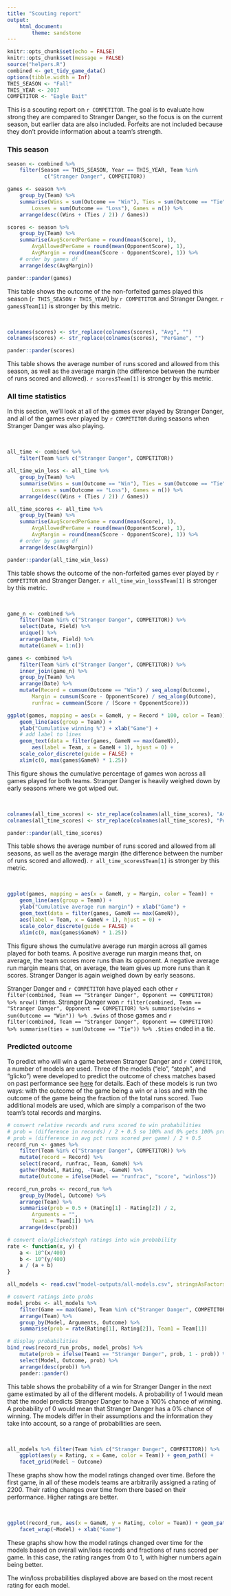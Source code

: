 ```yaml
---
title: "Scouting report"
output: 
    html_document:
        theme: sandstone
---
```


```r
knitr::opts_chunk$set(echo = FALSE)
knitr::opts_chunk$set(message = FALSE)
source("helpers.R")
combined <- get_tidy_game_data()
options(tibble.width = Inf)
THIS_SEASON <- "Fall"
THIS_YEAR <- 2017
COMPETITOR <- "Eagle Bait"
```

This is a scouting report on `r COMPETITOR`. The goal is to evaluate how strong they are compared to Stranger Danger, so the focus is on the current season, but earlier data are also included. Forfeits are not included because they don't provide information about a team's strength.

### This season
```r
season <- combined %>% 
    filter(Season == THIS_SEASON, Year == THIS_YEAR, Team %in%
            c("Stranger Danger", COMPETITOR))

games <- season %>% 
    group_by(Team) %>% 
    summarise(Wins = sum(Outcome == "Win"), Ties = sum(Outcome == "Tie"), 
        Losses = sum(Outcome == "Loss"), Games = n()) %>% 
    arrange(desc((Wins + (Ties / 2)) / Games))

scores <- season %>% 
    group_by(Team) %>% 
    summarise(AvgScoredPerGame = round(mean(Score), 1), 
        AvgAllowedPerGame = round(mean(OpponentScore), 1),
        AvgMargin = round(mean(Score - OpponentScore), 1)) %>% 
    # order by games df
    arrange(desc(AvgMargin))

pander::pander(games)
```

This table shows the outcome of the non-forfeited games played this season (`r THIS_SEASON` `r THIS_YEAR`) by `r COMPETITOR` and Stranger Danger. `r games$Team[1]` is stronger by this metric. 

<br>

```r
colnames(scores) <- str_replace(colnames(scores), "Avg", "")
colnames(scores) <- str_replace(colnames(scores), "PerGame", "")

pander::pander(scores)
```

This table shows the average number of runs scored and allowed from this season, as well as the average margin (the difference between the number of runs scored and allowed). `r scores$Team[1]` is stronger by this metric. 

### All time statistics
In this section, we'll look at all of the games ever played by Stranger Danger, and all of the games ever played by `r COMPETITOR` during seasons when Stranger Danger was also playing. 

<br>

```r
all_time <- combined %>% 
    filter(Team %in% c("Stranger Danger", COMPETITOR))

all_time_win_loss <- all_time %>% 
    group_by(Team) %>% 
    summarise(Wins = sum(Outcome == "Win"), Ties = sum(Outcome == "Tie"), 
        Losses = sum(Outcome == "Loss"), Games = n()) %>% 
    arrange(desc((Wins + (Ties / 2)) / Games))

all_time_scores <- all_time %>% 
    group_by(Team) %>% 
    summarise(AvgScoredPerGame = round(mean(Score), 1), 
        AvgAllowedPerGame = round(mean(OpponentScore), 1),
        AvgMargin = round(mean(Score - OpponentScore), 1)) %>% 
    # order by games df
    arrange(desc(AvgMargin))

pander::pander(all_time_win_loss)
```

This table shows the outcome of the non-forfeited games ever played by `r COMPETITOR` and Stranger Danger. `r all_time_win_loss$Team[1]` is stronger by this metric. 

<br>

```r
game_n <- combined %>%
    filter(Team %in% c("Stranger Danger", COMPETITOR)) %>% 
    select(Date, Field) %>%
    unique() %>% 
    arrange(Date, Field) %>% 
    mutate(GameN = 1:n())

games <- combined %>% 
    filter(Team %in% c("Stranger Danger", COMPETITOR)) %>% 
    inner_join(game_n) %>% 
    group_by(Team) %>% 
    arrange(Date) %>% 
    mutate(Record = cumsum(Outcome == "Win") / seq_along(Outcome), 
        Margin = cumsum(Score - OpponentScore) / seq_along(Outcome), 
        runfrac = cummean(Score / (Score + OpponentScore)))

ggplot(games, mapping = aes(x = GameN, y = Record * 100, color = Team)) + 
    geom_line(aes(group = Team)) + 
    ylab("Cumulative winning %") + xlab("Game") + 
    # add label to lines
    geom_text(data = filter(games, GameN == max(GameN)), 
        aes(label = Team, x = GameN + 1), hjust = 0) + 
    scale_color_discrete(guide = FALSE) + 
    xlim(c(0, max(games$GameN) * 1.25))
```

This figure shows the cumulative percentage of games won across all games played for both teams. Stranger Danger is heavily weighed down by early seasons where we got wiped out. 

<br>

```r
colnames(all_time_scores) <- str_replace(colnames(all_time_scores), "Avg", "")
colnames(all_time_scores) <- str_replace(colnames(all_time_scores), "PerGame", "")

pander::pander(all_time_scores)
```

This table shows the average number of runs scored and allowed from all seasons, as well as the average margin (the difference between the number of runs scored and allowed). `r all_time_scores$Team[1]` is stronger by this metric. 

<br>

```r
ggplot(games, mapping = aes(x = GameN, y = Margin, color = Team)) + 
    geom_line(aes(group = Team)) + 
    ylab("Cumulative average run margin") + xlab("Game") + 
    geom_text(data = filter(games, GameN == max(GameN)), 
    aes(label = Team, x = GameN + 1), hjust = 0) + 
    scale_color_discrete(guide = FALSE) + 
    xlim(c(0, max(games$GameN) * 1.25))
```

This figure shows the cumulative average run margin across all games played for both teams. A positive average run margin means that, on average, the team scores more runs than its opponent. A negative average run margin means that, on average, the team gives up more runs than it scores. Stranger Danger is again weighed down by early seasons. 

Stranger Danger and `r COMPETITOR` have played each other `r filter(combined, Team == "Stranger Danger", Opponent == COMPETITOR) %>% nrow()` times. Stranger Danger won `r filter(combined, Team == "Stranger Danger", Opponent == COMPETITOR) %>% summarise(wins = sum(Outcome == "Win")) %>% .$wins` of those games and `r filter(combined, Team == "Stranger Danger", Opponent == COMPETITOR) %>% summarise(ties = sum(Outcome == "Tie")) %>% .$ties` ended in a tie. 

### Predicted outcome
To predict who will win a game between Stranger Danger and `r COMPETITOR`, a number of models are used. Three of the models ("elo", "steph", and "glicko") were developed to predict the outcome of chess matches based on past performance see [here](http://www.glicko.net/research/acjpaper.pdf) for details. Each of these models is run two ways: with the outcome of the game being a win or a loss and with the outcome of the game being the fraction of the total runs scored. Two additional models are used, which are simply a comparison of the two team's total records and margins.  

```r
# convert relative records and runs scored to win probabilities
# prob = (difference in records) / 2 + 0.5 so 100% and 0% gets 100% prob
# prob = (difference in avg pct runs scored per game) / 2 + 0.5
record_run <- games %>%
    filter(Team %in% c("Stranger Danger", COMPETITOR)) %>% 
    mutate(record = Record) %>% 
    select(record, runfrac, Team, GameN) %>% 
    gather(Model, Rating, -Team, -GameN) %>% 
    mutate(Outcome = ifelse(Model == "runfrac", "score", "winloss"))

record_run_probs <- record_run %>%  
    group_by(Model, Outcome) %>% 
    arrange(Team) %>% 
    summarise(prob = 0.5 + (Rating[1] - Rating[2]) / 2, 
        Arguments = "", 
        Team1 = Team[1]) %>% 
    arrange(desc(prob))

# convert elo/glicko/steph ratings into win probability
rate <- function(x, y) {
    a <- 10^(x/400)
    b <- 10^(y/400)
    a / (a + b)
}

all_models <- read.csv("model-outputs/all-models.csv", stringsAsFactors = FALSE)

# convert ratings into probs
model_probs <- all_models %>% 
    filter(Game == max(Game), Team %in% c("Stranger Danger", COMPETITOR)) %>% 
    arrange(Team) %>% 
    group_by(Model, Arguments, Outcome) %>% 
    summarise(prob = rate(Rating[1], Rating[2]), Team1 = Team[1]) 

# display probabilities
bind_rows(record_run_probs, model_probs) %>%
    mutate(prob = ifelse(Team1 == "Stranger Danger", prob, 1 - prob)) %>% 
    select(Model, Outcome, prob) %>% 
    arrange(desc(prob)) %>% 
    pander::pander()
```

This table shows the probability of a win for Stranger Danger in the next game estimated by all of the different models. A probability of 1 would mean that the model predicts Stranger Danger to have a 100% chance of winning. A probability of 0 would mean that Stranger Danger has a 0% chance of winning. The models differ in their assumptions and the information they take into account, so a range of probabilities are seen. 

<br>

```r
all_models %>% filter(Team %in% c("Stranger Danger", COMPETITOR)) %>%
    ggplot(aes(y = Rating, x = Game, color = Team)) + geom_path() + 
    facet_grid(Model ~ Outcome)
```

These graphs show how the model ratings changed over time. Before the first game, in all of these models teams are arbitrarily assigned a rating of 2200. Their rating changes over time from there based on their performance. Higher ratings are better. 

<br>

```r
ggplot(record_run, aes(x = GameN, y = Rating, color = Team)) + geom_path() +
    facet_wrap(~Model) + xlab("Game")
```

These graphs show how the model ratings changed over time for the models based on overall win/loss records and fractions of runs scored per game. In this case, the rating ranges from 0 to 1, with higher numbers again being better. 

The win/loss probabilities displayed above are based on the most recent rating for each model. 

<br>
